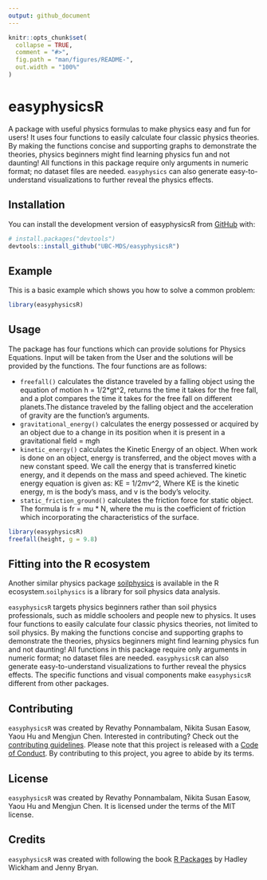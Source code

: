 ```yaml
---
output: github_document
---
```


<!-- README.md is generated from README.Rmd. Please edit that file -->

```r
knitr::opts_chunk$set(
  collapse = TRUE,
  comment = "#>",
  fig.path = "man/figures/README-",
  out.width = "100%"
)
```

# easyphysicsR

<!-- badges: start -->
<!-- badges: end -->

A package with useful physics formulas to make physics easy and fun for users! It uses four functions to easily calculate four classic physics theories. By making the functions concise and supporting graphs to demonstrate the theories, physics beginners might find learning physics fun and not daunting! All functions in this package require only arguments in numeric format; no dataset files are needed. `easyphysics` can also generate easy-to-understand visualizations to further reveal the physics effects.  

## Installation

You can install the development version of easyphysicsR from [GitHub](https://github.com/UBC-MDS/easyphysicsR) with:

``` r
# install.packages("devtools")
devtools::install_github("UBC-MDS/easyphysicsR")
```

## Example

This is a basic example which shows you how to solve a common problem:

```r
library(easyphysicsR)

```
## Usage

The package has four functions which can provide solutions for Physics Equations. Input will be taken from the User and the solutions will be provided by the functions. The four functions are as follows: 


- `freefall()` calculates the distance traveled by a falling object using the equation of motion h = 1/2*gt^2, returns the time it takes for the free fall, and a plot compares the time it takes for the free fall on different planets.The distance traveled by the falling object and the acceleration of gravity are the function's arguments. 
- `gravitational_energy()` calculates the energy possessed or acquired by an object due to a change in its position when it is present in a gravitational field  = m*g*h
- `kinetic_energy()` calculates the Kinetic Energy of an object. When work is done on an object, energy is transferred, and the object moves with a new constant speed. We call the energy that is transferred kinetic energy, and it depends on the mass and speed achieved. The kinetic energy equation is given as: KE = 1/2*m*v^2, Where KE is the kinetic energy, m is the body’s mass, and v is the body’s velocity.
- `static_friction_ground()` calculates the friction force for static object. The formula is fr = mu * N, where 
    the mu is the coefficient of friction which incorporating the characteristics of the surface.


```r
library(easyphysicsR)
freefall(height, g = 9.8)

```

## Fitting into the R ecosystem

Another similar physics package [soilphysics](https://arsilva87.github.io/soilphysics/) is available in the R ecosystem.`soilphysics` is a library for soil physics data analysis. 

`easyphysicsR` targets physics beginners rather than soil physics professionals, such as middle schoolers and people new to physics. It uses four functions to easily calculate four classic physics theories, not limited to soil physics. By making the functions concise and supporting graphs to demonstrate the theories, physics beginners might find learning physics fun and not daunting! All functions in this package require only arguments in numeric format; no dataset files are needed.  `easyphysicsR` can also generate easy-to-understand visualizations to further reveal the physics effects.  The specific functions and visual components make  `easyphysicsR` different from other packages.

## Contributing

`easyphysicsR` was created by Revathy Ponnambalam, Nikita Susan Easow, Yaou Hu and Mengjun Chen.
Interested in contributing? Check out the [contributing guidelines](CONTRIBUTING.md). Please note that this project is released with a [Code of Conduct](CONDUCT.md). By contributing to this project, you agree to abide by its terms.

## License

`easyphysicsR` was created by Revathy Ponnambalam, Nikita Susan Easow, Yaou Hu and Mengjun Chen. It is licensed under the terms of the MIT license.

## Credits

`easyphysicsR` was created with following the book [R Packages](https://r-pkgs.org/) by Hadley Wickham and Jenny Bryan.
